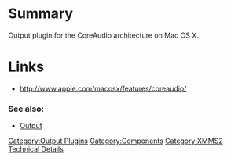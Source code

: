 {{ComponentHeader}}

= Summary =
Output plugin for the CoreAudio architecture on Mac OS X.

= Links =
* http://www.apple.com/macosx/features/coreaudio/

===See also:===
* [[Component:Output | Output]]

[[Category:Output Plugins]]
[[Category:Components]]
[[Category:XMMS2 Technical Details]]